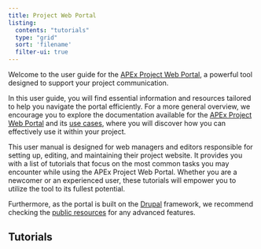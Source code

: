 ```yaml
---
title: Project Web Portal
listing:
  contents: "tutorials"
  type: "grid"
  sort: 'filename'
  filter-ui: true
---
```


Welcome to the user guide for the [APEx Project Web Portal](../../instantiation/project_portal.md), a powerful tool designed
to support your project communication.

In this user guide, you will find essential information and resources tailored to help you navigate the portal efficiently.
For a more general overview, we encourage you to explore the  documentation available for the
[APEx Project Web Portal](../../instantiation/project_portal.md) and its [use cases](../../instantiation/usecases.qmd), where
you will discover how you can effectively use it within your project.

This user manual is designed for web managers and editors responsible for setting up, editing, and maintaining their project
website. It provides you with a list of tutorials that focus on the most common tasks you may encounter while using the APEx
Project Web Portal. Whether you are a newcomer or an experienced user, these tutorials will empower you to utilize the tool to
its fullest potential.

Furthermore, as the portal is built on the [Drupal](https://new.drupal.org/home) framework, we recommend checking the
[public resources](https://new.drupal.org/docs/drupal-cms) for any advanced features.

## Tutorials
